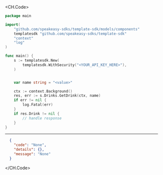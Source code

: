 
<CH.Code>
```go GetDrink.go
package main

import(
	"github.com/speakeasy-sdks/template-sdk/models/components"
	templatesdk "github.com/speakeasy-sdks/template-sdk"
	"context"
	"log"
)

func main() {
    s := templatesdk.New(
        templatesdk.WithSecurity("<YOUR_API_KEY_HERE>"),
    )


    var name string = "<value>"

    ctx := context.Background()
    res, err := s.Drinks.GetDrink(ctx, name)
    if err != nil {
        log.Fatal(err)
    }
    if res.Drink != nil {
        // handle response
    }
}
```
---

```json Example Response
  {
    "code": "None",
    "details": {},
    "message": "None"
  }
```
</CH.Code>
